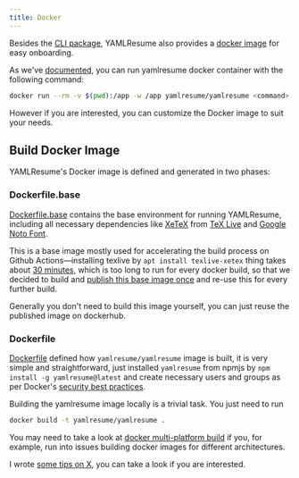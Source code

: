 ```yaml
---
title: Docker
---
```


Besides the [CLI package](https://www.npmjs.com/package/yamlresume), YAMLResume
also provides a [docker image](https://hub.docker.com/r/yamlresume/yamlresume)
for easy onboarding.

As we've [documented](/docs/installation#docker-users), you can run yamlresume
docker container with the following command:

```bash
docker run --rm -v $(pwd):/app -w /app yamlresume/yamlresume <command>
```

However if you are interested, you can customize the Docker image to suit your
needs.

## Build Docker Image

YAMLResume's Docker image is defined and generated in two phases:

### Dockerfile.base

[Dockerfile.base](https://github.com/yamlresume/yamlresume/blob/main/Dockerfile.base)
contains the base environment for running YAMLResume, including all
necessary dependencies like [XeTeX](/docs/installation#xetex) from [TeX
Live](https://www.tug.org/texlive/) and [Google Noto
Font](/docs/installation#google-noto).

This is a base image mostly used for accelerating the build process on Github
Actions—installing texlive by `apt install texlive-xetex` thing takes about [30
minutes](https://github.com/yamlresume/yamlresume/actions/runs/15438395862),
which is too long to run for every docker build, so that we decided to build and
[publish this base image
once](https://hub.docker.com/r/yamlresume/yamlresume-base) and re-use this for
every further build.

Generally you don't need to build this image yourself, you can just reuse
the published image on dockerhub.

### Dockerfile

[Dockerfile](https://github.com/yamlresume/yamlresume/blob/main/Dockerfile)
defined how `yamlresume/yamlresume` image is built, it is very simple and
straightforward, just installed `yamlresume` from npmjs by `npm install -g
yamlresume@latest` and create necessary users and groups as per Docker's
[security best
practices](https://www.docker.com/blog/understanding-the-docker-user-instruction/).

Building the yamlresume image locally is a trivial task. You just need to run

```bash
docker build -t yamlresume/yamlresume .
```

You may need to take a look at [docker multi-platform
build](https://docs.docker.com/build/building/multi-platform/) if you, for example, run
into issues building docker images for different architectures.

I wrote [some tips on
X](https://x.com/xiaohanyu1988/status/1931178628785778722), you can take a look
if you are interested.
